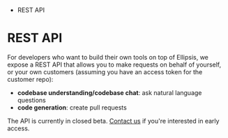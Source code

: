 *   REST API

# REST API

For developers who want to build their own tools on top of Ellipsis, we expose a REST API that allows you to make requests on behalf of yourself, or your own customers (assuming you have an access token for the customer repo):

*   **codebase understanding/codebase chat**: ask natural language questions
*   **code generation**: create pull requests

The API is currently in closed beta. [Contact us](/contact) if you're interested in early access.